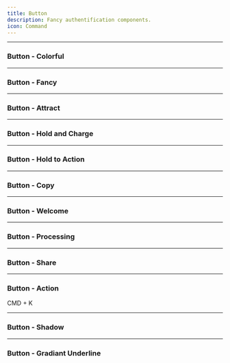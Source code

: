 ```yaml
---
title: Button
description: Fancy authentification components.
icon: Command
---
```


---

### Button - Colorful


<Preview link="button/btn-15">
    <Btn15 />
</Preview>

---

### Button - Fancy


<Preview link="button/btn-12">
    <Btn12 />
</Preview>

---

### Button - Attract


<Preview link="button/btn-03">
    <Btn03 />
</Preview>

---

### Button - Hold and Charge


<Preview link="button/btn-04">
    <Btn04 />
</Preview>

---

### Button - Hold to Action


<Preview link="button/btn-05">
    <Btn05 />
</Preview>

---

### Button - Copy


<Preview link="button/btn-06">
    <Btn06 />
</Preview>

---

### Button - Welcome


<Preview link="button/btn-13">
    <Btn13 />
</Preview>

---

### Button - Processing


<Preview link="button/btn-07">
    <Btn07 />
</Preview>

---

### Button - Share


<Preview link="button/btn-08">
    <Btn08 />
</Preview>

---

### Button - Action


<Preview link="button/btn-09">
    <Btn09>
        <Command
            className={cn(
                "w-4 h-4",
                "text-zinc-600 dark:text-zinc-400",
                "transition-all duration-300",
                "group-hover:scale-110",
                "group-hover:rotate-[-4deg]",
                "group-active:scale-95"
            )}
        />
        <span className="ml-2 text-sm text-zinc-600 dark:text-zinc-400">
            CMD + K
        </span>
    </Btn09>
</Preview>

---

### Button - Shadow


<Preview link="button/btn-10">
    <Btn10 />
</Preview>

---

### Button - Gradiant Underline


<Preview link="button/btn-11">
    <Btn11 />
</Preview>
